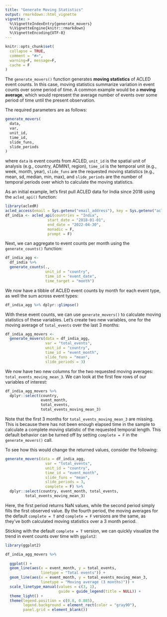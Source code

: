 ```yaml
---
title: "Generate Moving Statistics"
output: rmarkdown::html_vignette
vignette: >
  %\VignetteIndexEntry{generate_movers}
  %\VignetteEngine{knitr::rmarkdown}
  %\VignetteEncoding{UTF-8}
---
```


```r
knitr::opts_chunk$set(
  collapse = TRUE,
  comment = "#>",
  warning=F, message=F,
  cache = F
)
```

The `generate_movers()` function generates __moving statistics__ of ACLED event counts. In this case, moving statistics summarize variation in event counts over some period of time. A common example would be a __moving average__, which would represent the average number of events over some period of time until the present observation. 

The required parameters are as follows:

```r
generate_movers(
  data,
  var,
  unit_id,
  time_id,
  slide_funs,
  slide_periods
)
```
where `data` is event counts from ACLED, `unit_id` is the spatial unit of analysis (e.g., country, ADMIN1, region), `time_id` is the temporal unit (e.g., week, month, year), `slide_funs` are the requested moving statistics (e.g., mean, sd, median, min, max), and `slide_periods` are the number of temporal periods over which to calculate the moving statistics. 

As an initial example, let's  first pull ACLED data for India since 2018 using the `acled_api()` function:

```r
library(acledR)
acled_access(email = Sys.getenv("email_address"), key = Sys.getenv("acled_key")) 
df_india <- acled_api(countries = "India",
                   start_date = "2018-01-01",
                   end_date = "2022-04-30",
                   monadic = F, 
                   prompt = F)
```

Next, we can aggregate to event counts per month using the `generate_counts()` function:
```r
df_india_agg <-
  df_india %>% 
  generate_counts(., 
                  unit_id = "country", 
                  time_id = "event_date",
                  time_target = "month")
```

We now have a tibble of ACLED event counts by month for each event type, as well the sum across event types:
```r
df_india_agg %>% dplyr::glimpse()
```

With these event counts, we can use `generate_movers()` to calculate moving statistics of these variables. Let's create two new variables, one for the moving average of `total_events` over the last 3 months:

```r
df_india_agg_movers <- 
  generate_movers(data = df_india_agg,
                  var = "total_events",
                  unit_id = "country",
                  time_id = "event_month",
                  slide_funs = "mean",
                  slide_periods = 3)
```

We now have two new columns for the two requested moving averages: `total_events_moving_mean_3`. We can look at the first few rows of our variables of interest:

```r
df_india_agg_movers %>% 
  dplyr::select(country, 
                event_month, 
                total_events, 
                total_events_moving_mean_3)
```

Note that the first 3 months for `total_events_moving_mean_3` are missing. This is because there has not been enough elapsed time in the sample to calculate a complete moving statistic of the requested temporal length. This default behavior can be turned off by setting `complete = F` in the `generate_movers()` call. 

To see how this would change the returned values, consider the following:

```r
generate_movers(data = df_india_agg,
                  var = "total_events",
                  unit_id = "country",
                  time_id = "event_month",
                  slide_funs = "mean",
                  slide_periods = 3,
                  complete = F) %>% 
  dplyr::select(country, event_month, total_events, 
         total_events_moving_mean_3)
```

Here, the first period returns NaN values, while the second period simply fills the first observed value. By the fourth period, the moving averages for the default `complete = T` and `complete = F` versions are the same, as they've both calculated moving statistics over a 3 month period. 

Sticking with the default `complete = T` version, we can quickly visualize the trend in event counts over time with `ggplot2`:

```r
library(ggplot2)

df_india_agg_movers %>% 
  
  ggplot() +
  geom_line(aes(x = event_month, y = total_events,
                linetype = "Total events")) +
  geom_line(aes(x = event_month, y = total_events_moving_mean_3,
                linetype = "Moving average (3 months)")) +
  scale_linetype_manual(values = c(3, 1),
                        guide = guide_legend(title = NULL)) +
  theme_light() +
  theme(legend.position = c(0.8, 0.885),
        legend.background = element_rect(color = "gray90"),
        panel.grid = element_blank())

```



